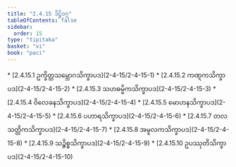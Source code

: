 ```yaml
---
title: "2.4.15 ဒိဋ္ဌိဝဂ္ဂ"
tableOfContents: false
sidebar:
  order: 15
type: "tipitaka"
basket: "vi"
book: "paci"
---
```



<DynamicBreadcrumb />



<TableOfContents book="paci" section="2.4.15">
* [2.4.15.1 ဥက္ခိတ္တသမ္ဘောဂသိက္ခာပဒ](2-4-15/2-4-15-1)
* [2.4.15.2 ကဏ္ဋကသိက္ခာပဒ](2-4-15/2-4-15-2)
* [2.4.15.3 သဟဓမ္မိကသိက္ခာပဒ](2-4-15/2-4-15-3)
* [2.4.15.4 ဝိလေခနသိက္ခာပဒ](2-4-15/2-4-15-4)
* [2.4.15.5 မောဟနသိက္ခာပဒ](2-4-15/2-4-15-5)
* [2.4.15.6 ပဟာရသိက္ခာပဒ](2-4-15/2-4-15-6)
* [2.4.15.7 တလသတ္တိကသိက္ခာပဒ](2-4-15/2-4-15-7)
* [2.4.15.8 အမူလကသိက္ခာပဒ](2-4-15/2-4-15-8)
* [2.4.15.9 သဉ္စိစ္စသိက္ခာပဒ](2-4-15/2-4-15-9)
* [2.4.15.10 ဥပဿုတိသိက္ခာပဒ](2-4-15/2-4-15-10)
</TableOfContents>